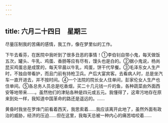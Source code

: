 ```yaml
---
---
---
```

title: 六月二十四日　星期三
---




尽量压制我的苦痛的感情，我工作，像在梦里似的工作。

下午去看芬，在医院中我听到了很多丑恶的事情！①李伯钊自带小鬼，每天做饭五次，罐头、牛乳、鸡蛋、香肠等应有尽有，馒头也是白的。②据小鬼说，杨尚昆买鸡蛋总是成筐的，每天早晨以牛乳，鸡蛋，饼干代早餐。③毛泽东女人生产时，不独自带看护，而且门前有持枪卫兵。产后大宴宾客。去看病人时，总是坐汽车一直开进去，并不按时间。④一个法院的院长女人住单间，彭家伦女人生产也住单间。⑤各总务人员总是吃香烟，买二十几元钱一斤的鱼，各种蔬菜由外面西安等地带来……。虽然他们的津贴各种是四元或五元。我懂得了，这卑污地存在原来到处一样，我知道中国革命的路还是遥远的。……

黄昏时我坐在罗烽门前看着西天，我思索着……我应该离开此地了，虽然外面有政治的威胁，经济的压迫……但在这里，我每天总被一种内心的痛苦啮咬着……